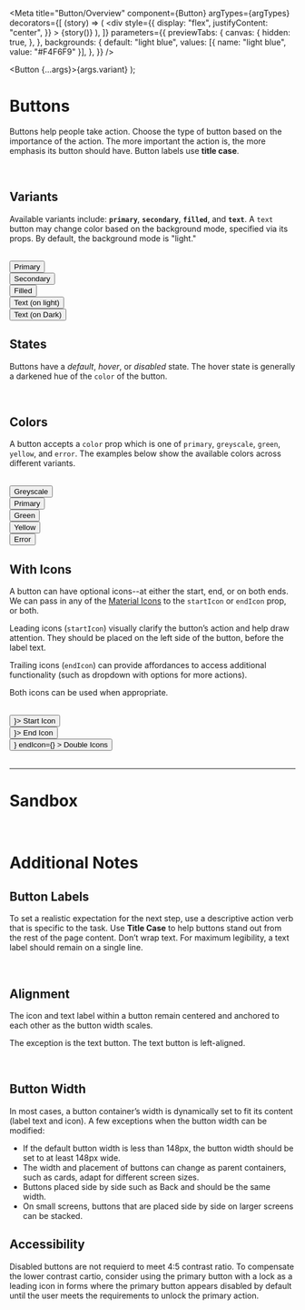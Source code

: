 

<Meta
  title="Button/Overview"
  component={Button}
  argTypes={argTypes}
  decorators={[
    (story) => (
      <div
        style={{
          display: "flex",
          justifyContent: "center",
        }}
      >
        {story()}
      </div>
    ),
  ]}
  parameters={{
    previewTabs: {
      canvas: {
        hidden: true,
      },
    },
    backgrounds: {
      default: "light blue",
      values: [{ name: "light blue", value: "#F4F6F9" }],
    },
  }}
/>

  <Button {...args}>{args.variant}</Button>
);

# Buttons

Buttons help people take action. Choose the type of button based on the importance of the action.
The more important the action is, the more emphasis its button should have.
Button labels use **title case**.

<br />

## Variants

Available variants include: <b>`primary`</b>, <b>`secondary`</b>, <b>`filled`</b>, and <b>`text`</b>.
A `text` button may change color based on the background mode, specified via its props. By default,
the background mode is "light."

<br />

<Story name="Variants">
  <Button color="primary" variant="primary">
    Primary
  </Button>
  <div style={{ marginRight: 16 }} />
  <Button color="primary" variant="secondary">
    Secondary
  </Button>
  <div style={{ marginRight: 16 }} />
  <Button color="primary" variant="filled">
    Filled
  </Button>
  <div style={{ marginRight: 16 }} />
  <Button color="primary" variant="text">
    Text (on light)
  </Button>
  <div style={{ marginRight: 16 }} />
  <Button color="primary" variant="text" bg="dark">
    Text (on Dark)
  </Button>
</Story>

<br />

## States

Buttons have a _default_, _hover_, or _disabled_ state. The hover state is generally a darkened
hue of the `color` of the button.

<br />

## Colors

A button accepts a `color` prop which is one of `primary`, `greyscale`,
`green`, `yellow`, and `error`. The examples below show the available colors
across different variants.

<br />

<Story name="Colors">
  <Button color="greyscale" variant="primary">
    Greyscale
  </Button>
  <div style={{ marginRight: 16 }} />
  <Button color="primary" variant="secondary">
    Primary
  </Button>
  <div style={{ marginRight: 16 }} />
  <Button color="green" variant="filled">
    Green
  </Button>
  <div style={{ marginRight: 16 }} />
  <Button color="yellow" variant="primary">
    Yellow
  </Button>
  <div style={{ marginRight: 16 }} />
  <Button color="error" variant="primary">
    Error
  </Button>
</Story>

<br />

## With Icons

A button can have optional icons--at either the start, end, or on both ends.
We can pass in any of the [Material Icons](https://mui.com/components/material-icons/) to
the `startIcon` or `endIcon` prop, or both.

Leading icons (`startIcon`) visually clarify the button’s action and help draw attention.
They should be placed on the left side of the button, before the label text.

Trailing icons (`endIcon`) can provide affordances to access additional functionality
(such as dropdown with options for more actions).

Both icons can be used when appropriate.

<br />

<Story name="With Icons">
  <Button variant="primary" startIcon={<AddIcon />}>
    Start Icon
  </Button>
  <div style={{ marginRight: 16 }} />
  <Button variant="secondary" size="small" endIcon={<ArrowForwardIcon />}>
    End Icon
  </Button>
  <div style={{ marginRight: 16 }} />
  <Button
    variant="filled"
    startIcon={<AccountCircleOutlinedIcon />}
    endIcon={<ArrowDropDownIcon />}
  >
    Double Icons
  </Button>
</Story>

<br />
<br />
<hr />

# Sandbox

<br />

<Canvas>
  <Story
    story={button}
    name="Sandbox"
    args={{ variant: "primary", children: "Button" }}
    parameters={{ layout: "centered" }}
  />
</Canvas>

<ArgsTable of={Button} story="Sandbox" />

# Additional Notes

## Button Labels

To set a realistic expectation for the next step, use a descriptive action verb
that is specific to the task. Use **Title Case** to help buttons stand out from the
rest of the page content.
Don’t wrap text. For maximum legibility, a text label should remain on a single line.

<br />

## Alignment

The icon and text label within a button remain centered and anchored to each
other as the button width scales.

The exception is the text button. The text button is left-aligned.

<br />

## Button Width

In most cases, a button container’s width is dynamically set to fit its content
(label text and icon). A few exceptions when the button width can be modified:

- If the default button width is less than 148px, the button width should be set
  to at least 148px wide.
- The width and placement of buttons can change as parent containers, such as cards,
  adapt for different screen sizes.
- Buttons placed side by side such as Back and should be the same width.
- On small screens, buttons that are placed side by side on larger screens can be stacked.

## Accessibility

Disabled buttons are not requierd to meet 4:5 contrast ratio. To compensate the
lower contrast cartio, consider using the primary button with a lock as a leading icon
in forms where the primary button appears disabled by default until the user meets the
requirements to unlock the primary action.
